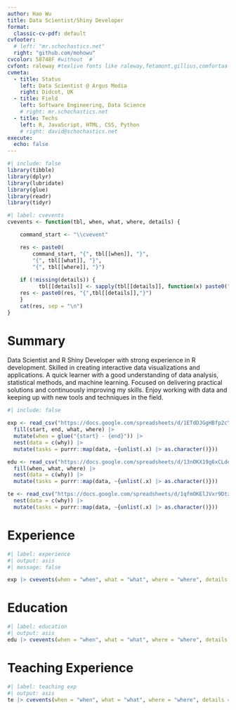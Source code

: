 ```yaml
---
author: Hao Wu
title: Data Scientist/Shiny Developer
format:
  classic-cv-pdf: default
cvfooter:
  # left: "mr.schochastics.net"
  right: "github.com/mohowu"
cvcolor: 58748F #without `#`
cvfont: raleway #texlive fonts like raleway,fetamont,gillius,comfortaa
cvmeta:
  - title: Status
    left: Data Scientist @ Argus Media
    right: Didcot, UK
  - title: Field
    left: Software Engineering, Data Science
    # right: mr.schochastics.net
  - title: Techs
    left: R, JavaScript, HTML, CSS, Python
    # right: david@schochastics.net
execute:
  echo: false
---
```


```r
#| include: false
library(tibble)
library(dplyr)
library(lubridate)
library(glue)
library(readr)
library(tidyr)
```

```r
#| label: cvevents
cvevents <- function(tbl, when, what, where, details) {

    command_start <- "\\cvevent"

    res <- paste0(
        command_start, "{", tbl[[when]], "}", 
        "{", tbl[[what]], "}",
        "{", tbl[[where]], "}")
    
    if (!missing(details)) {
          tbl[[details]] <- sapply(tbl[[details]], function(x) paste0("{", x, "}", collapse = ","))
    res <- paste0(res, "{",tbl[[details]],"}")
    }
    cat(res, sep = "\n")
}
```

# Summary

Data Scientist and R Shiny Developer with strong experience in R development. Skilled in creating interactive data visualizations and applications. A quick learner with a good understanding of data analysis, statistical methods, and machine learning. Focused on delivering practical solutions and continuously improving my skills. Enjoy working with data and keeping up with new tools and techniques in the field.

```r
#| include: false

exp <- read_csv("https://docs.google.com/spreadsheets/d/1ETdDJGgHBfp2cYTPwX8GS34xaHrYzo5EIeqNCpmyIw8/pub?output=csv") |> 
  fill(start, end, what, where) |>  
  mutate(when = glue("{start} - {end}")) |>
  nest(data = c(why)) |> 
  mutate(tasks = purrr::map(data, ~{unlist(.x) |> as.character()}))

edu <- read_csv("https://docs.google.com/spreadsheets/d/13nOKX19g6xCLdeEzYrrs__gq8XOb4F3HSCzinfEXrQQ/pub?output=csv") |> 
  fill(when, what, where) |>  
  nest(data = c(why)) |> 
  mutate(tasks = purrr::map(data, ~{unlist(.x) |> as.character()}))

te <- read_csv("https://docs.google.com/spreadsheets/d/1qfmOKElJVxr9DtztGl_svM4wBZtoLf8Hfx-aw0Blgfw/pub?output=csv") |> 
  nest(data = c(why)) |> 
  mutate(tasks = purrr::map(data, ~{unlist(.x) |> as.character()}))

```

# Experience


```r
#| label: experience
#| output: asis
#| message: false

exp |> cvevents(when = "when", what = "what", where = "where", details = "tasks")
```

# Education

```r
#| label: education
#| output: asis
edu |> cvevents(when = "when", what = "what", where = "where", details = "tasks")
```

# Teaching Experience

```r
#| label: teaching exp
#| output: asis
te |> cvevents(when = "when", what = "what", where = "where", details = "tasks")
```


